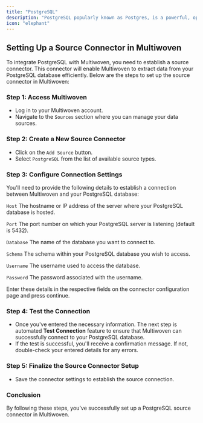 ```yaml
---
title: "PostgreSQL"
description: "PostgreSQL popularly known as Postgres, is a powerful, open-source object-relational database system that uses and extends the SQL language combined with many features that safely store and scale data workloads."
icon: "elephant"
---
```


## Setting Up a Source Connector in Multiwoven

To integrate PostgreSQL with Multiwoven, you need to establish a source connector.
This connector will enable Multiwoven to extract data from your PostgreSQL database efficiently.
Below are the steps to set up the source connector in Multiwoven:

### Step 1: Access Multiwoven

- Log in to your Multiwoven account.
- Navigate to the `Sources` section where you can manage your data sources.

### Step 2: Create a New Source Connector

- Click on the `Add Source` button.
- Select `PostgreSQL` from the list of available source types.

### Step 3: Configure Connection Settings

You'll need to provide the following details to establish a connection between Multiwoven and your PostgreSQL database:

`Host` The hostname or IP address of the server where your PostgreSQL database is hosted.

`Port` The port number on which your PostgreSQL server is listening (default is 5432).

`Database` The name of the database you want to connect to.

`Schema` The schema within your PostgreSQL database you wish to access.

`Username` The username used to access the database.

`Password` The password associated with the username.

Enter these details in the respective fields on the connector configuration page and press continue.

### Step 4: Test the Connection

- Once you've entered the necessary information. The next step is automated **Test Connection** feature to ensure that Multiwoven can successfully connect to your PostgreSQL database.
- If the test is successful, you'll receive a confirmation message. If not, double-check your entered details for any errors.

### Step 5: Finalize the Source Connector Setup

- Save the connector settings to establish the source connection.

### Conclusion

By following these steps, you've successfully set up a PostgreSQL source connector in Multiwoven.
